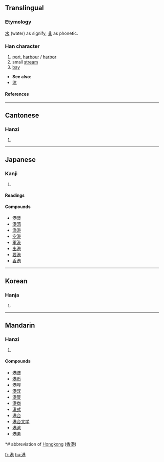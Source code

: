 ==Translingual==
===Etymology===
[[水]] (water) as signify, [[巷]] as phonetic.
===Han character===
{{Han char|rn=85|rad=水|as=09|sn=12|four=3411<sub>7</sub>|canj=水廿金山 (ETCU)}}
# [[port]], [[harbour]] / [[harbor]]
# small [[stream]]
# [[bay]]


* '''See also''':
* [[津]]
====References====
{{Han ref|kx=0635.040|dkj=17783|dj=1042.020|hdz=31668.070|uh=6E2F|ud=28207|bh=B4E4|bd=46308}}

----
==Cantonese==
===Hanzi===
{{yue-hanzi|jyut=|y=gong2}}
# {{defn|Cantonese}}

----
==Japanese==
===Kanji===
{{ja-kanji|grade=3|rs=水09}}
# {{defn|Japanese}} 
====Readings====
{{ja-readings|on=[[こう]] (kō)|kun=[[みなと]] (minato)}}

====Compounds====
*[[港澳]]
*[[港湾]]
*[[漁港]]
*[[空港]]
*[[軍港]]
*[[出港]]
*[[要港]]
*[[香港]]

----
==Korean==
===Hanja===
{{ko-hanja|hangeul=[[항]]|eumhun=|rv=hang|mr=hang|y=hang}}
# {{defn|Korean}}

----
==Mandarin==
===Hanzi===
{{cmn-hanzi|pin=[[gǎng]] ([[gang3]])|wg=kang<sup>3</sup>}}
# {{defn|Mandarin}}

====Compounds====
*[[港澳]]
*[[港币]]
*[[港埠]]
*[[港汊]]
*[[港警]]
*[[港商]]
*[[港式]]
*[[港台]]
*[[港台文学]]
*[[港湾]]
*[[港务]]


*# abbreviation of [[Hongkong]] ([[香港]])

[[fr:港]]
[[hu:港]]